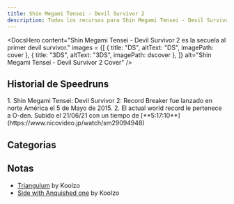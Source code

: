 ```yaml
---
title: Shin Megami Tensei - Devil Survivor 2
description: Todos los recursos para Shin Megami Tensei - Devil Survivor 2
---
```



<DocsHero 
    content="Shin Megami Tensei - Devil Survivor 2 es la secuela al primer devil survivor."
    images = {[
        {
            title: "DS",
            altText: "DS",
            imagePath: cover
        },
        {
            title: "3DS",
            altText: "3DS",
            imagePath: dscover
        },
    ]}
    alt="Shin Megami Tensei - Devil Survivor 2 Cover"
/>

<LinkCard title="Leaderboards" href="https://www.speedrun.com/shin_megami_tensei_devil_survivor_2_record_breaker" description="Ver todas las runs en Speedrun.com"/>

## Historial de Speedruns

<Tabs>
<TabItem label="Triangulum - 3DS">
<Steps> 
1. Shin Megami Tensei: Devil Survivor 2: Record Breaker fue lanzado en norte América el 5 de Mayo de 2015.
2. El actual world record le pertenece a O-den. Subido el 21/06/21 con un tiempo de [**5:17:10**](https://www.nicovideo.jp/watch/sm29094948)
</Steps>
</TabItem>
</Tabs>

## Categorias
<CardGrid>
    <Card title="Side with Anquished one"></Card>
    <Card title="Side with Yamato"></Card>
    <Card title="Side with Daichi"></Card>
    <Card title="Side with Ronaldo"></Card>
    <Card title="Triangulum"></Card>
</CardGrid>

## Notas
- [Triangulum](https://drive.google.com/file/d/1t4WGX2WKesWuMtHCchX5jcvJhQOjUzqi/view) by Koolzo
- [Side with Anquished one](https://drive.google.com/file/d/1hJoH3MtIVT2-ebi9xc9l0OnPvOtAhCIr/view) by Koolzo